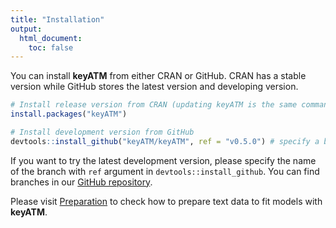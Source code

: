 ```yaml
---
title: "Installation"
output:
  html_document:
    toc: false
---
```


You can install **keyATM** from either CRAN or GitHub. CRAN has a stable version while GitHub stores the latest version and developing version.

```r
# Install release version from CRAN (updating keyATM is the same command)
install.packages("keyATM")

# Install development version from GitHub
devtools::install_github("keyATM/keyATM", ref = "v0.5.0") # specify a branch
```

If you want to try the latest development version, please specify the name of the branch with `ref` argument in `devtools::install_github`. You can find branches in our [GitHub repository](https://github.com/keyATM/keyATM/branches).

Please visit [Preparation](Preparation.html) to check how to prepare text data to fit models with **keyATM**.


